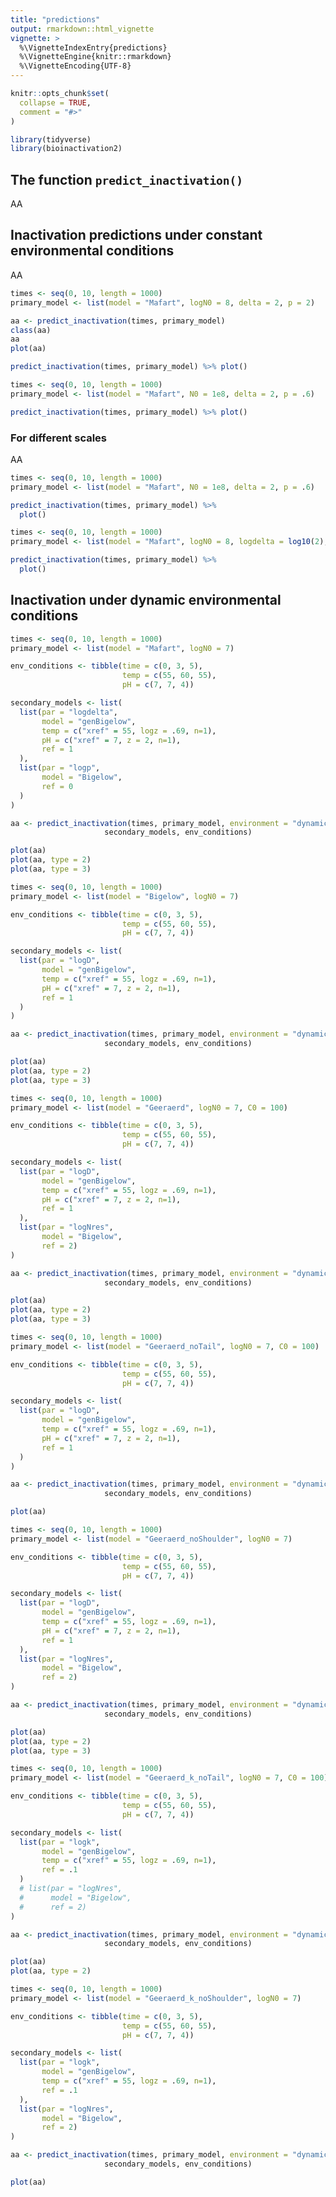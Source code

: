 ```yaml
---
title: "predictions"
output: rmarkdown::html_vignette
vignette: >
  %\VignetteIndexEntry{predictions}
  %\VignetteEngine{knitr::rmarkdown}
  %\VignetteEncoding{UTF-8}
---
```


```r
knitr::opts_chunk$set(
  collapse = TRUE,
  comment = "#>"
)
```

```r
library(tidyverse)
library(bioinactivation2)
```

## The function `predict_inactivation()`

AA

## Inactivation predictions under constant environmental conditions 

AA

```r
times <- seq(0, 10, length = 1000)
primary_model <- list(model = "Mafart", logN0 = 8, delta = 2, p = 2)

aa <- predict_inactivation(times, primary_model)
class(aa)
aa
plot(aa)

predict_inactivation(times, primary_model) %>% plot()

times <- seq(0, 10, length = 1000)
primary_model <- list(model = "Mafart", N0 = 1e8, delta = 2, p = .6)

predict_inactivation(times, primary_model) %>% plot()
```



### For different scales

AA

```r
times <- seq(0, 10, length = 1000)
primary_model <- list(model = "Mafart", N0 = 1e8, delta = 2, p = .6)

predict_inactivation(times, primary_model) %>%
  plot()

times <- seq(0, 10, length = 1000)
primary_model <- list(model = "Mafart", logN0 = 8, logdelta = log10(2), logp = log10(.6))

predict_inactivation(times, primary_model) %>%
  plot()
```

## Inactivation under dynamic environmental conditions


```r

times <- seq(0, 10, length = 1000)
primary_model <- list(model = "Mafart", logN0 = 7)

env_conditions <- tibble(time = c(0, 3, 5),
                         temp = c(55, 60, 55),
                         pH = c(7, 7, 4))

secondary_models <- list(
  list(par = "logdelta",
       model = "genBigelow",
       temp = c("xref" = 55, logz = .69, n=1),
       pH = c("xref" = 7, z = 2, n=1),
       ref = 1
  ),
  list(par = "logp",
       model = "Bigelow",
       ref = 0
  )
)

aa <- predict_inactivation(times, primary_model, environment = "dynamic",
                     secondary_models, env_conditions)

plot(aa)
plot(aa, type = 2)
plot(aa, type = 3)
```

```r
times <- seq(0, 10, length = 1000)
primary_model <- list(model = "Bigelow", logN0 = 7)

env_conditions <- tibble(time = c(0, 3, 5),
                         temp = c(55, 60, 55),
                         pH = c(7, 7, 4))

secondary_models <- list(
  list(par = "logD",
       model = "genBigelow",
       temp = c("xref" = 55, logz = .69, n=1),
       pH = c("xref" = 7, z = 2, n=1),
       ref = 1
  )
)

aa <- predict_inactivation(times, primary_model, environment = "dynamic",
                     secondary_models, env_conditions)

plot(aa)
plot(aa, type = 2)
plot(aa, type = 3)
```

```r
times <- seq(0, 10, length = 1000)
primary_model <- list(model = "Geeraerd", logN0 = 7, C0 = 100)

env_conditions <- tibble(time = c(0, 3, 5),
                         temp = c(55, 60, 55),
                         pH = c(7, 7, 4))

secondary_models <- list(
  list(par = "logD",
       model = "genBigelow",
       temp = c("xref" = 55, logz = .69, n=1),
       pH = c("xref" = 7, z = 2, n=1),
       ref = 1
  ),
  list(par = "logNres",
       model = "Bigelow",
       ref = 2)
)

aa <- predict_inactivation(times, primary_model, environment = "dynamic",
                     secondary_models, env_conditions)

plot(aa)
plot(aa, type = 2)
plot(aa, type = 3)
```

```r

times <- seq(0, 10, length = 1000)
primary_model <- list(model = "Geeraerd_noTail", logN0 = 7, C0 = 100)

env_conditions <- tibble(time = c(0, 3, 5),
                         temp = c(55, 60, 55),
                         pH = c(7, 7, 4))

secondary_models <- list(
  list(par = "logD",
       model = "genBigelow",
       temp = c("xref" = 55, logz = .69, n=1),
       pH = c("xref" = 7, z = 2, n=1),
       ref = 1
  )
)

aa <- predict_inactivation(times, primary_model, environment = "dynamic",
                     secondary_models, env_conditions)

plot(aa)
```

```r

times <- seq(0, 10, length = 1000)
primary_model <- list(model = "Geeraerd_noShoulder", logN0 = 7)

env_conditions <- tibble(time = c(0, 3, 5),
                         temp = c(55, 60, 55),
                         pH = c(7, 7, 4))

secondary_models <- list(
  list(par = "logD",
       model = "genBigelow",
       temp = c("xref" = 55, logz = .69, n=1),
       pH = c("xref" = 7, z = 2, n=1),
       ref = 1
  ),
  list(par = "logNres",
       model = "Bigelow",
       ref = 2)
)

aa <- predict_inactivation(times, primary_model, environment = "dynamic",
                     secondary_models, env_conditions)

plot(aa)
plot(aa, type = 2)
plot(aa, type = 3)
```




```r
times <- seq(0, 10, length = 1000)
primary_model <- list(model = "Geeraerd_k_noTail", logN0 = 7, C0 = 100)

env_conditions <- tibble(time = c(0, 3, 5),
                         temp = c(55, 60, 55),
                         pH = c(7, 7, 4))

secondary_models <- list(
  list(par = "logk",
       model = "genBigelow",
       temp = c("xref" = 55, logz = .69, n=1),
       ref = .1
  )
  # list(par = "logNres",
  #      model = "Bigelow",
  #      ref = 2)
)

aa <- predict_inactivation(times, primary_model, environment = "dynamic",
                     secondary_models, env_conditions)

plot(aa)
plot(aa, type = 2)
```

```r
times <- seq(0, 10, length = 1000)
primary_model <- list(model = "Geeraerd_k_noShoulder", logN0 = 7)

env_conditions <- tibble(time = c(0, 3, 5),
                         temp = c(55, 60, 55),
                         pH = c(7, 7, 4))

secondary_models <- list(
  list(par = "logk",
       model = "genBigelow",
       temp = c("xref" = 55, logz = .69, n=1),
       ref = .1
  ),
  list(par = "logNres",
       model = "Bigelow",
       ref = 2)
)

aa <- predict_inactivation(times, primary_model, environment = "dynamic",
                     secondary_models, env_conditions)

plot(aa)
```











